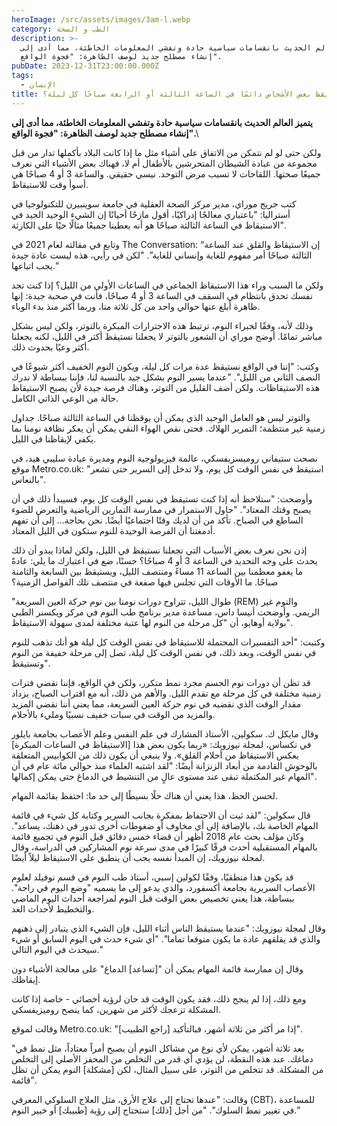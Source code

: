 ```yaml
---
heroImage: /src/assets/images/3am-l.webp
category: الطب و الصحة
description: >-
  يتميز العالم الحديث بانقسامات سياسية حادة وتفشي المعلومات الخاطئة، مما أدى إلى
  إنشاء مصطلح جديد لوصف الظاهرة: "فجوة الواقع".
pubDate: 2023-12-31T23:00:00.000Z
tags:
  - الإنسان
title: لماذا يستيقظ بعض الأشخاص دائمًا في الساعة الثالثة أو الرابعة صباحًا كل ليلة؟
---
```


**يتميز العالم الحديث بانقسامات سياسية حادة وتفشي المعلومات الخاطئة، مما أدى إلى إنشاء مصطلح جديد لوصف الظاهرة: "فجوة الواقع".**\

ولكن حتى لو لم نتمكن من الاتفاق على أشياء مثل ما إذا كانت البلاد بأكملها تدار من قبل مجموعة من عبادة الشيطان المتحرشين بالأطفال أم لا، فهناك بعض الأشياء التي نعرف جميعًا صحتها. اللقاحات لا تسبب مرض التوحد. نيسي حقيقي. والساعة 3 أو 4 صباحًا هي أسوأ وقت للاستيقاظ.

كتب جريج موراي، مدير مركز الصحة العقلية في جامعة سوينبيرن للتكنولوجيا في أستراليا: "باعتباري معالجًا إدراكيًا، أقول مازحًا أحيانًا إن الشيء الوحيد الجيد في الاستيقاظ في الساعة الثالثة صباحًا هو أنه يعطينا جميعًا مثالًا حيًا على الكارثة".

وتابع في مقالته لعام 2021 في The Conversation: “إن الاستيقاظ والقلق عند الساعة الثالثة صباحًا أمر مفهوم للغاية وإنساني للغاية”. "لكن في رأيي، هذه ليست عادة جيدة يجب اتباعها."

ولكن ما السبب وراء هذا الاستيقاظ الجماعي في الساعات الأولى من الليل؟ إذا كنت تجد نفسك تحدق بانتظام في السقف في الساعة 3 أو 4 صباحًا، فأنت في صحبة جيدة: إنها ظاهرة أبلغ عنها حوالي واحد من كل ثلاثة منا، وربما أكثر منذ بدء الوباء.

وذلك لأنه، وفقًا لخبراء النوم، ترتبط هذه الاجترارات المبكرة بالتوتر، ولكن ليس بشكل مباشر تمامًا. أوضح موراي أن الشعور بالتوتر لا يجعلنا نستيقظ أكثر في الليل، لكنه يجعلنا أكثر وعيًا بحدوث ذلك.

وكتب: "إننا في الواقع نستيقظ عدة مرات كل ليلة، ويكون النوم الخفيف أكثر شيوعًا في النصف الثاني من الليل". "عندما يسير النوم بشكل جيد بالنسبة لنا، فإننا ببساطة لا ندرك هذه الاستيقاظات. ولكن أضف القليل من التوتر، وهناك فرصة جيدة لأن يصبح الاستيقاظ حالة من الوعي الذاتي الكامل.

والتوتر ليس هو العامل الوحيد الذي يمكن أن يوقظنا في الساعة الثالثة صباحًا. جداول زمنية غير منتظمة؛ التمرير الهلاك. فحتى نقص الهواء النقي يمكن أن يعكر نظافة نومنا بما يكفي لإيقاظنا في الليل.

نصحت ستيفاني روميسزيفسكي، عالمة فيزيولوجية النوم ومديرة عيادة سليبي هيد، في موقع Metro.co.uk: "استيقظ في نفس الوقت كل يوم، ولا تدخل إلى السرير حتى تشعر بالنعاس".

وأوضحت: "ستلاحظ أنه إذا كنت تستيقظ في نفس الوقت كل يوم، فسيبدأ ذلك في أن يصبح وقتك المعتاد". "حاول الاستمرار في ممارسة التمارين الرياضية والتعرض للضوء الساطع في الصباح. تأكد من أن لديك وقتًا اجتماعيًا أيضًا. نحن بحاجة... إلى أن تفهم أدمغتنا أن الفرصة الوحيدة للنوم ستكون في الليل المعتاد.

إذن نحن نعرف بعض الأسباب التي تجعلنا نستيقظ في الليل، ولكن لماذا يبدو أن ذلك يحدث على وجه التحديد في الساعة 3 أو 4 صباحًا؟ حسنًا، ضع في اعتبارك ما يلي: عادةً ما يغفو معظمنا بين الساعة 11 مساءً ومنتصف الليل، ويستيقظ بين السابعة والثامنة صباحًا. ما الأوقات التي تجلس فيها صفعة في منتصف تلك الفواصل الزمنية؟

"طوال الليل، تتراوح دورات نومنا بين نوم حركة العين السريعة (REM) والنوم غير الريمي. وأوضحت أنيسا داس، مساعدة مدير برنامج طب النوم في مركز ويكسنر الطبي بولاية أوهايو، أن "كل مرحلة من النوم لها عتبة مختلفة لمدى سهولة الاستيقاظ".

وكتبت: "أحد التفسيرات المحتملة للاستيقاظ في نفس الوقت كل ليلة هو أنك تذهب للنوم في نفس الوقت، وبعد ذلك، في نفس الوقت كل ليلة، تصل إلى مرحلة خفيفة من النوم وتستيقظ".

قد تظن أن دورات نوم الجسم مجرد نمط متكرر، ولكن في الواقع، فإننا نقضي فترات زمنية مختلفة في كل مرحلة مع تقدم الليل. والأهم من ذلك، أنه مع اقتراب الصباح، يزداد مقدار الوقت الذي نقضيه في نوم حركة العين السريعة، مما يعني أننا نقضي المزيد والمزيد من الوقت في سبات خفيف نسبيًا ومليء بالأحلام.

وقال مايكل ك. سكولين، الأستاذ المشارك في علم النفس وعلم الأعصاب بجامعة بايلور في تكساس، لمجلة نيوزويك: «ربما يكون بعض هذا \[الاستيقاظ في الساعات المبكرة] يعكس الاستيقاظ من أحلام القلق». ولا ينبغي أن يكون ذلك من الكوابيس المتعلقة بالوحوش القادمة من أبعاد الزنزانة أيضًا: "لقد اشتبه العلماء منذ حوالي مائة عام في أن المهام غير المكتملة تبقى عند مستوى عالٍ من التنشيط في الدماغ حتى يمكن إكمالها".

لحسن الحظ، هذا يعني أن هناك حلًا بسيطًا إلى حد ما: احتفظ بقائمة المهام.

قال سكولين: "لقد ثبت أن الاحتفاظ بمفكرة بجانب السرير وكتابة كل شيء في قائمة المهام الخاصة بك، بالإضافة إلى أي مخاوف أو ضغوطات أخرى تدور في ذهنك، يساعد". وكان مؤلف بحث عام 2018 أظهر أن قضاء خمس دقائق قبل النوم في تجميع قائمة بالمهام المستقبلية أحدث فرقًا كبيرًا في مدى سرعة نوم المشاركين في الدراسة، وقال لمجلة نيوزويك، إن المبدأ نفسه يجب أن ينطبق على الاستيقاظ ليلاً أيضًا.

قد يكون هذا منطقيًا، وفقًا لكولين إسبي، أستاذ طب النوم في قسم نوفيلد لعلوم الأعصاب السريرية بجامعة أكسفورد، والذي يدعو إلى ما يسميه "وضع اليوم في راحة". ببساطة، هذا يعني تخصيص بعض الوقت قبل النوم لمراجعة أحداث اليوم الماضي والتخطيط لأحداث الغد.

وقال لمجلة نيوزويك: "عندما يستيقظ الناس أثناء الليل، فإن الشيء الذي يتبادر إلى ذهنهم والذي قد يقلقهم عادة ما يكون متوقعا تماما". "أي شيء حدث في اليوم السابق أو شيء سيحدث في اليوم التالي."

وقال إن ممارسة قائمة المهام يمكن أن "\[تساعد] الدماغ" على معالجة الأشياء دون إيقاظك.

ومع ذلك، إذا لم ينجح ذلك، فقد يكون الوقت قد حان لرؤية أخصائي - خاصة إذا كانت المشكلة تزعجك لأكثر من شهرين، كما ينصح روميزيفسكي.

وقالت لموقع Metro.co.uk: "إذا مر أكثر من ثلاثة أشهر، فبالتأكيد \[راجع الطبيب]".

"بعد ثلاثة أشهر، يمكن لأي نوع من مشاكل النوم أن يصبح أمراً معتاداً، مثل نمط في دماغك. عند هذه النقطة، لن يؤدي أي قدر من التخلص من المحفز الأصلي إلى التخلص من المشكلة. قد تتخلص من التوتر، على سبيل المثال، لكن \[مشكلة] النوم يمكن أن تظل قائمة”.

وقالت: "عندها تحتاج إلى علاج الأرق، مثل العلاج السلوكي المعرفي (CBT)، للمساعدة في تغيير نمط السلوك". "من أجل \[ذلك] ستحتاج إلى رؤية \[طبيبك] أو خبير النوم."

